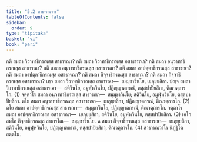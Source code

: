 ```yaml
---
title: "5.2 สาธารณวาร"
tableOfContents: false
sidebar:
  order: 9
type: "tipitaka"
basket: "vi"
book: "pari"
---
```



<DynamicBreadcrumb />

<Division number="297" book="pari">

<Paragraph number="1249" book="pari">
กติ สมถา วิวาทาธิกรณสฺส สาธารณา? กติ สมถา วิวาทาธิกรณสฺส อสาธารณา? กติ สมถา อนุวาทาธิกรณสฺส สาธารณา? กติ สมถา อนุวาทาธิกรณสฺส อสาธารณา? กติ สมถา อาปตฺตาธิกรณสฺส สาธารณา? กติ สมถา อาปตฺตาธิกรณสฺส อสาธารณา? กติ สมถา กิจฺจาธิกรณสฺส สาธารณา? กติ สมถา กิจฺจาธิกรณสฺส อสาธารณา?
</Paragraph>

<Paragraph number="1250" book="pari">
เทฺว สมถา วิวาทาธิกรณสฺส สาธารณา—  สมฺมุขาวินโย, เยภุยฺยสิกา. ปญฺจ สมถา วิวาทาธิกรณสฺส อสาธารณา—  สติวินโย, อมูฬฺหวินโย, ปฏิญฺญาตกรณํ, ตสฺสปาปิยสิกา, ติณวตฺถารโก. (1)
</Paragraph>

<Paragraph number="1251" book="pari">
จตฺตาโร สมถา อนุวาทาธิกรณสฺส สาธารณา—  สมฺมุขาวินโย; สติวินโย, อมูฬฺหวินโย, ตสฺสปาปิยสิกา. ตโย สมถา อนุวาทาธิกรณสฺส อสาธารณา—  เยภุยฺยสิกา, ปฏิญฺญาตกรณํ, ติณวตฺถารโก. (2)
</Paragraph>

<Paragraph number="1252" book="pari">
ตโย สมถา อาปตฺตาธิกรณสฺส สาธารณา—  สมฺมุขาวินโย, ปฏิญฺญาตกรณํ, ติณวตฺถารโก. จตฺตาโร สมถา อาปตฺตาธิกรณสฺส อสาธารณา—  เยภุยฺยสิกา, สติวินโย, อมูฬฺหวินโย, ตสฺสปาปิยสิกา. (3)
</Paragraph>

<Paragraph number="1253" book="pari">
เอโก สมโถ กิจฺจาธิกรณสฺส สาธารโณ—  สมฺมุขาวินโย. ฉ สมถา กิจฺจาธิกรณสฺส อสาธารณา—  เยภุยฺยสิกา, สติวินโย, อมูฬฺหวินโย, ปฏิญฺญาตกรณํ, ตสฺสปาปิยสิกา, ติณวตฺถารโก. (4)

</Paragraph>
</Division>

<Paragraph number="1254" type="center" book="pari">
สาธารณวาโร นิฏฺฐิโต สตฺตโม.
</Paragraph>